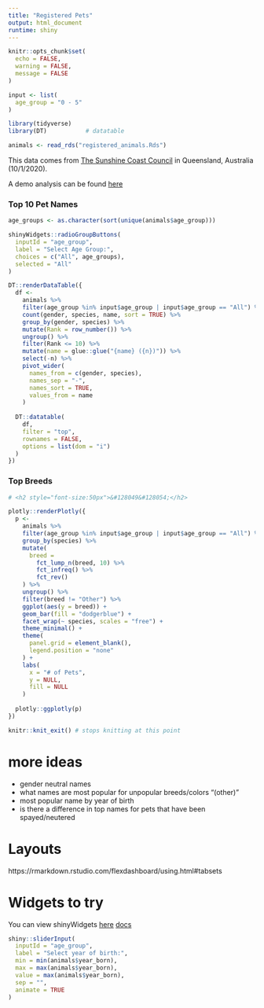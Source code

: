 ```yaml
---
title: "Registered Pets"
output: html_document
runtime: shiny
---
```


```r
knitr::opts_chunk$set(
  echo = FALSE, 
  warning = FALSE, 
  message = FALSE
)
```

```r
input <- list(
  age_group = "0 - 5"
)
```

```r
library(tidyverse)
library(DT)           # datatable

animals <- read_rds("registered_animals.Rds")

```

This data comes from [The Sunshine Coast Council](https://data.sunshinecoast.qld.gov.au/Administration/Registered-Animals/7f87-i6kx/data # http://rstudio-pubs-static.s3.amazonaws.com/434674_24af082031324d9c8e8739d1ca7227f9.html) in Queensland, Australia (10/1/2020).

A demo analysis can be found [here](http://rstudio-pubs-static.s3.amazonaws.com/434674_24af082031324d9c8e8739d1ca7227f9.html)

### Top 10 Pet Names

```r
age_groups <- as.character(sort(unique(animals$age_group)))

shinyWidgets::radioGroupButtons(
  inputId = "age_group",
  label = "Select Age Group:",
  choices = c("All", age_groups),
  selected = "All"
)
```

```r
DT::renderDataTable({
  df <-
    animals %>%
    filter(age_group %in% input$age_group | input$age_group == "All") %>% 
    count(gender, species, name, sort = TRUE) %>% 
    group_by(gender, species) %>%
    mutate(Rank = row_number()) %>% 
    ungroup() %>% 
    filter(Rank <= 10) %>% 
    mutate(name = glue::glue("{name} ({n})")) %>% 
    select(-n) %>% 
    pivot_wider(
      names_from = c(gender, species),
      names_sep = "-", 
      names_sort = TRUE,
      values_from = name
    )
  
  DT::datatable(
    df,
    filter = "top",
    rownames = FALSE,
    options = list(dom = "i")
  )
})


```

### Top Breeds

```r
# <h2 style="font-size:50px">&#128049&#128054;</h2>

plotly::renderPlotly({
  p <-
    animals %>% 
    filter(age_group %in% input$age_group | input$age_group == "All") %>%
    group_by(species) %>% 
    mutate(
      breed = 
        fct_lump_n(breed, 10) %>% 
        fct_infreq() %>% 
        fct_rev()
    ) %>% 
    ungroup() %>% 
    filter(breed != "Other") %>% 
    ggplot(aes(y = breed)) +
    geom_bar(fill = "dodgerblue") +
    facet_wrap(~ species, scales = "free") +
    theme_minimal() +
    theme(
      panel.grid = element_blank(),
      legend.position = "none"
    ) +
    labs(
      x = "# of Pets",
      y = NULL,
      fill = NULL
    )
  
  plotly::ggplotly(p)
})

knitr::knit_exit() # stops knitting at this point
```

# more ideas
* gender neutral names
* what names are most popular for unpopular breeds/colors "(other)"
* most popular name by year of birth
* is there a difference in top names for pets that have been spayed/neutered


# Layouts
https://rmarkdown.rstudio.com/flexdashboard/using.html#tabsets

# Widgets to try
You can view shinyWidgets [here](https://dreamrs-vic.shinyapps.io/shinyWidgets/) [docs](https://dreamrs.github.io/shinyWidgets/index.html)

```r
shiny::sliderInput(
  inputId = "age_group",
  label = "Select year of birth:",
  min = min(animals$year_born),
  max = max(animals$year_born),
  value = max(animals$year_born),
  sep = "",
  animate = TRUE
)

```

